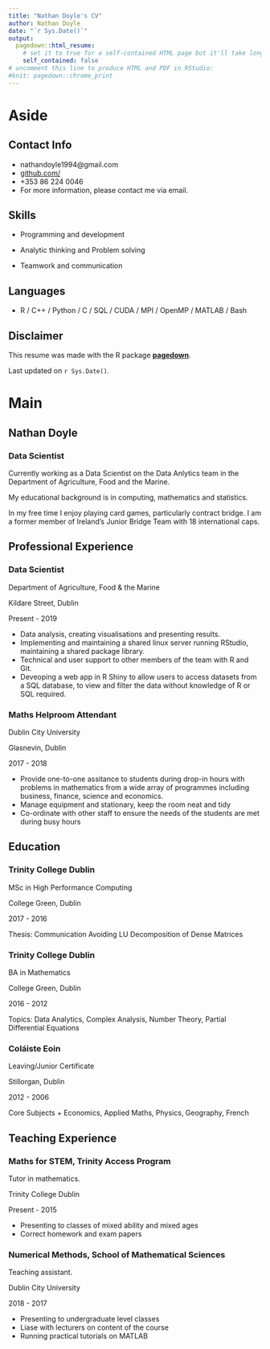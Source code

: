 ```yaml
---
title: "Nathan Doyle's CV"
author: Nathan Doyle
date: "`r Sys.Date()`"
output:
  pagedown::html_resume:
    # set it to true for a self-contained HTML page but it'll take longer to render
    self_contained: false
# uncomment this line to produce HTML and PDF in RStudio:
#knit: pagedown::chrome_print
---
```


Aside
================================================================================


<!-- ![Name](https://avatars1.githubusercontent.com/u/895125?s=400&v=4){width=80%} -->


Contact Info {#contact}
--------------------------------------------------------------------------------

- <i class="fa fa-envelope"></i> nathandoyle1994@gmail.com
- <i class="fa fa-github"></i> [github.com/](https://github.com/)
- <i class="fa fa-phone"></i> +353 86 224 0046
- For more information, please contact me via email.


Skills {#skills}
--------------------------------------------------------------------------------

- Programming and development

- Analytic thinking and Problem solving

- Teamwork and communication

Languages {#skills}
--------------------------------------------------------------------------------

- R / C++ / Python / C / SQL / CUDA / MPI / OpenMP / MATLAB / Bash

Disclaimer {#disclaimer}
--------------------------------------------------------------------------------

This resume was made with the R package [**pagedown**](https://github.com/rstudio/pagedown).

Last updated on `r Sys.Date()`.



Main
================================================================================

Nathan Doyle {#title}
--------------------------------------------------------------------------------

### Data Scientist 

Currently working as a Data Scientist on the Data Anlytics team in the Department of Agriculture, Food and the Marine. 

My educational background is in computing, mathematics and statistics.

In my free time I enjoy playing card games, particularly contract bridge. I am a former member of Ireland's Junior Bridge Team with 18 international caps. 

<!----------------------------------------------------------------------------->
Professional Experience {data-icon=suitcase}
--------------------------------------------------------------------------------

### Data Scientist 

Department of Agriculture, Food & the Marine

Kildare Street, Dublin

Present - 2019

- Data analysis, creating visualisations and presenting results.
- Implementing and maintaining a shared linux server running RStudio, maintaining a shared package library.
- Technical and user support to other members of the team with R and Git.
- Deveoping a web app in R Shiny to allow users to access datasets from a SQL database, to view and filter the data without knowledge of R or SQL required.

### Maths Helproom Attendant 

Dublin City University

Glasnevin, Dublin

2017 - 2018

- Provide one-to-one assitance to students during drop-in hours with problems in mathematics from a wide array of programmes including business, finance, science and economics.
- Manage equipment and stationary, keep the room neat and tidy
- Co-ordinate with other staff to ensure the needs of the students are met during busy hours

<!----------------------------------------------------------------------------->
Education {data-icon=graduation-cap data-concise=true}
--------------------------------------------------------------------------------

### Trinity College Dublin 

MSc in High Performance Computing

College Green, Dublin

2017 - 2016

Thesis: Communication Avoiding LU Decomposition of Dense Matrices

### Trinity College Dublin

BA in Mathematics

College Green, Dublin

2016 - 2012

Topics: Data Analytics, Complex Analysis, Number Theory, Partial Differential Equations

### Coláiste Eoin

Leaving/Junior Certificate

Stillorgan, Dublin

2012 - 2006

Core Subjects + Economics, Applied Maths, Physics, Geography, French 

<!----------------------------------------------------------------------------->
Teaching Experience {data-icon=chalkboard-teacher}
--------------------------------------------------------------------------------

### Maths for STEM, Trinity Access Program

Tutor in mathematics.

Trinity College Dublin 

Present - 2015

- Presenting to classes of mixed ability and mixed ages
- Correct homework and exam papers


### Numerical Methods, School of Mathematical Sciences

Teaching assistant.

Dublin City University

2018 - 2017

- Presenting to undergraduate level classes
- Liase with lecturers on content of the course
- Running practical tutorials on MATLAB

<!-- Research Experience {data-icon=laptop} -->
<!-- --------------------------------------------------------------------->

<!-- ### Title -->

<!-- Institude/School, Uni/Org -->

<!-- Location -->

<!-- Years -->

<!-- - Description. -->
<!-- - Description. -->

<!-- ### Title -->

<!-- Institute/School, Uni/Org -->

<!-- Location -->

<!-- Years -->

<!-- - Description. -->
<!-- - Description. -->

<!-- ### Title -->

<!-- Institude/School, Uni/Org -->

<!-- Location -->

<!-- Years -->

<!-- - Description. -->
<!-- - Description. -->

<!-- Selected Publications and Posters {data-icon=file} -->
<!-- -----------------------------------------------------------------

<!-- ### Title. -->

<!-- Description -->

<!-- Location -->

<!-- Year -->

<!-- **Author**, Author, Author. -->

<!-- ### Title. -->

<!-- <!-- Example of reference in specific format --> 
<!-- J Cell Sci. 2016 May 15;129(10):2075-84. -->

<!-- <!-- If no location put N/A --> 
<!-- N/A -->

<!-- Year  -->

<!-- Author, **Author**, Author.  -->